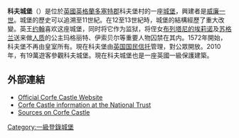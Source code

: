 {{expand|time=2015-03-18T17:47:46+00:00}}
{{unreferenced|time=2015-03-18T17:47:46+00:00}}{{Infobox military structure
|name = Corfe Castle
|native_name = 
|partof = 
|location = [[英格蘭|英格蘭]][[多塞特郡|多塞特郡]]科夫堡村
|image = Corfe Castle, Dorset.jpg
|image_size = 300px
|caption = 
|map_type = Dorset
|map_size = 
|map_alt = 
|map_caption = 
|type = [[城堡|城堡]]
|coordinates = {{coord|50.640|-2.058|type:landmark|display=inline,title}}
|code = 
|materials = 
|height = 
|used = 
|demolished = 1645（部分）
|condition = 遺址
|ownership = [[National_Trust|National Trust]]
|open_to_public = 是
|controlledby = 
|garrison = 
|current_commander = 
|commanders = 
|occupants = 
|battles = [[英格蘭內戰|英格蘭內戰]]
|events = 
|image2 = 
|caption2 = 
}}
'''科夫城堡'''（{{lang-en|Corfe Castle}}）是位於[[英國|英國]][[英格蘭|英格蘭]][[多塞特郡|多塞特郡]]科夫堡村的一座[[城堡|城堡]]，興建者是[[威廉一世_(英格蘭)|威廉一世]]。城堡的歷史可以追溯至11世紀。在12至13世紀時，城堡的結構經歷了重大改變。英王[[约翰_(英格兰国王)|约翰]]喜欢这座城堡，同时将它作为监狱，将侄女[[布列塔尼的埃莉诺|布列塔尼的埃莉诺]]及[[苏格兰|苏格兰]]送来做[[人质|人质]]的公主玛格丽特、伊索贝尔等重要人物囚禁在其内。1572年開始，科夫堡不再由皇室所有。現在科夫堡由[[英国国民信托|英国国民信托]]管理，對公眾開放。2010年，有19萬遊客參觀科夫城堡。現在科夫城堡也是一座英國一級保護建築。

==外部連結==
{{Commons category|Corfe Castle}}
*[http://www.corfe-castle.co.uk/ Official Corfe Castle Website] {{Wayback|url=http://www.corfe-castle.co.uk/ |date=20210422014733 }}
*[http://www.nationaltrust.org.uk/corfe-castle/ Corfe Castle information at the National Trust] {{Wayback|url=http://www.nationaltrust.org.uk/corfe-castle/ |date=20210422124356 }}
*[http://www.gatehouse-gazetteer.info/English%20sites/933.html Sources on Corfe Castle] {{Wayback|url=http://www.gatehouse-gazetteer.info/English%20sites/933.html |date=20201015145129 }}
[[Category:一級登錄城堡|Category:一級登錄城堡]]